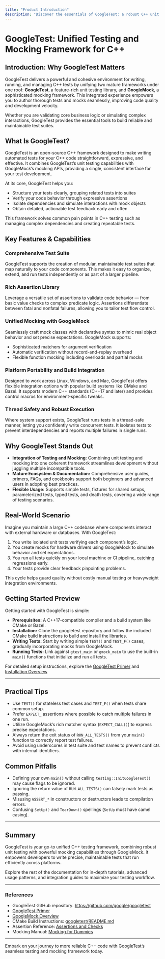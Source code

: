 ```yaml
---
title: "Product Introduction"
description: "Discover the essentials of GoogleTest: a robust C++ unit testing framework that brings together GoogleTest and GoogleMock under one unified experience for authoring, running, and managing automated tests. This page explains its mission, unique features, and why it stands out among testing tools."
---
```


# GoogleTest: Unified Testing and Mocking Framework for C++

## Introduction: Why GoogleTest Matters

GoogleTest delivers a powerful and cohesive environment for writing, running, and managing C++ tests by unifying two mature frameworks under one roof: **GoogleTest**, a feature-rich unit testing library, and **GoogleMock**, a sophisticated mocking framework. This integrated experience empowers you to author thorough tests and mocks seamlessly, improving code quality and development velocity.

Whether you are validating core business logic or simulating complex interactions, GoogleTest provides the essential tools to build reliable and maintainable test suites.

## What Is GoogleTest?

GoogleTest is an open-source C++ framework designed to make writing automated tests for your C++ code straightforward, expressive, and effective. It combines GoogleTest’s unit testing capabilities with GoogleMock’s mocking APIs,
providing a single, consistent interface for your test development.

At its core, GoogleTest helps you:

- Structure your tests clearly, grouping related tests into suites
- Verify your code behavior through expressive assertions
- Isolate dependencies and simulate interactions with mock objects
- Obtain detailed, actionable test feedback early and often

This framework solves common pain points in C++ testing such as managing complex dependencies and creating repeatable tests.

## Key Features & Capabilities

### Comprehensive Test Suite
GoogleTest supports the creation of modular, maintainable test suites that map naturally to your code components. This makes it easy to organize, extend, and run tests independently or as part of a larger pipeline.

### Rich Assertion Library
Leverage a versatile set of assertions to validate code behavior — from basic value checks to complex predicate logic. Assertions differentiate between fatal and nonfatal failures, allowing you to tailor test flow control.

### Unified Mocking with GoogleMock
Seamlessly craft mock classes with declarative syntax to mimic real object behavior and set precise expectations. GoogleMock supports:
- Sophisticated matchers for argument verification
- Automatic verification without record-and-replay overhead
- Flexible function mocking including overloads and partial mocks

### Platform Portability and Build Integration
Designed to work across Linux, Windows, and Mac, GoogleTest offers flexible integration options with popular build systems like CMake and Bazel. It supports modern C++ standards (C++17 and later) and provides control macros for environment-specific tweaks.

### Thread Safety and Robust Execution
Where system support exists, GoogleTest runs tests in a thread-safe manner, letting you confidently write concurrent tests. It isolates tests to prevent interdependencies and reports multiple failures in single runs.

## Why GoogleTest Stands Out

- **Integration of Testing and Mocking:** Combining unit testing and mocking into one coherent framework streamlines development without juggling multiple incompatible tools.
- **Mature Ecosystem & Documentation:** Comprehensive user guides, primers, FAQs, and cookbooks support both beginners and advanced users in adopting best practices.
- **Flexible Usage:** Supports simple tests, fixtures for shared setups, parameterized tests, typed tests, and death tests, covering a wide range of testing scenarios.

## Real-World Scenario
Imagine you maintain a large C++ codebase where components interact with external hardware or databases. With GoogleTest:

1. You write isolated unit tests verifying each component’s logic.
2. You create mocks for hardware drivers using GoogleMock to simulate behavior and set expectations.
3. You run all tests quickly on your local machine or CI pipeline, catching regressions early.
4. Your tests provide clear feedback pinpointing problems.

This cycle helps guard quality without costly manual testing or heavyweight integration environments.

## Getting Started Preview
Getting started with GoogleTest is simple:

- **Prerequisites:** A C++17-compatible compiler and a build system like CMake or Bazel.
- **Installation:** Clone the googletest repository and follow the included CMake build instructions to build and install the libraries.
- **Writing Tests:** Start by writing simple `TEST()` and `TEST_F()` cases, gradually incorporating mocks from GoogleMock.
- **Running Tests:** Link against `gtest_main` or `gmock_main` to use the built-in `main()` functions that initialize and run all tests.

For detailed setup instructions, explore the [GoogleTest Primer](primer.md) and [Installation Overview](getting-started/prerequisites-installation/installation-overview).

---

## Practical Tips

- Use `TEST()` for stateless test cases and `TEST_F()` when tests share common setup.
- Prefer `EXPECT_` assertions where possible to catch multiple failures in one run.
- Utilize GoogleMock’s rich matcher syntax (`EXPECT_CALL()`) to express precise expectations.
- Always return the exit status of `RUN_ALL_TESTS()` from your `main()` function to correctly report test failures.
- Avoid using underscores in test suite and test names to prevent conflicts with internal identifiers.

## Common Pitfalls

- Defining your own `main()` without calling `testing::InitGoogleTest()` may cause flags to be ignored.
- Ignoring the return value of `RUN_ALL_TESTS()` can falsely mark tests as passing.
- Misusing `ASSERT_*` in constructors or destructors leads to compilation errors.
- Confusing `SetUp()` and `TearDown()` spellings (`SetUp` must have camel casing).

---

## Summary
GoogleTest is your go-to unified C++ testing framework, combining robust unit testing with powerful mocking capabilities through GoogleMock. It empowers developers to write precise, maintainable tests that run efficiently across platforms.

Explore the rest of the documentation for in-depth tutorials, advanced usage patterns, and integration guides to maximize your testing workflow.

---

### References
- GoogleTest GitHub repository: https://github.com/google/googletest
- [GoogleTest Primer](primer.md)
- [GoogleMock Overview](googlemock/README.md)
- CMake Build Instructions: [googletest/README.md](googletest/README.md)
- Assertion Reference: [Assertions and Checks](reference/assertions.md)
- Mocking Manual: [Mocking for Dummies](gmock_for_dummies.md)

---

Embark on your journey to more reliable C++ code with GoogleTest’s seamless testing and mocking framework today.